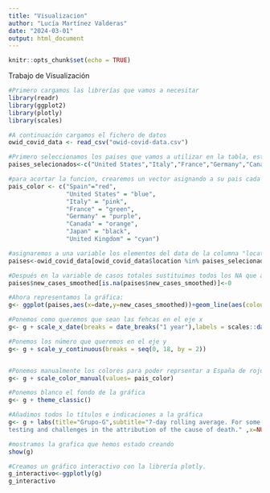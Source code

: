 ```yaml
---
title: "Visualizacion"
author: "Lucía Martínez Valderas"
date: "2024-03-01"
output: html_document
---
```


```r
knitr::opts_chunk$set(echo = TRUE)
```

Trabajo de Visualización
```r
#Primero cargamos las librerías que vamos a necesitar
library(readr)
library(ggplot2)
library(plotly)
library(scales)

#A continuación cargamos el fichero de datos
owid_covid_data <- read_csv("owid-covid-data.csv")

#Primero seleccionamos los paises que vamos a utilizar en la tabla, este será nuestro nuevo data frame con el que vamos a crear la gráfica:
paises_selecionados<-c("United States","Italy","France","Germany","Canada","Japan","United Kingdom","Spain")

#para acortar la funcion, crearemos un vector asignando a su pais cada color
pais_color <- c("Spain"="red",
                "United States" = "blue",
                "Italy" = "pink",
                "France" = "green",
                "Germany" = "purple",
                "Canada" = "orange",
                "Japan" = "black",
                "United Kingdom" = "cyan")

#asignaremos a una variable los elementos del data de la columna "location" los cuales coinciden con nuestro vector "paises_seleccionados
paises<-owid_covid_data[owid_covid_data$location %in% paises_selecionados, ]

#Después en la variable de casos totales sustituimos todos los NA que aparecen por 0
paises$new_cases_smoothed[is.na(paises$new_cases_smoothed)]<-0

#Ahora representamos la gráfica:
g<- ggplot(paises,aes(x=date,y=new_cases_smoothed))+geom_line(aes(colour=location),size=ifelse(paises$location == "Spain",1.5,0.5)) #Aquí hemos ensachado la línea de España

#Ponemos como queremos que sean las fehcas en el eje x
g<- g + scale_x_date(breaks = date_breaks("1 year"),labels = scales::date_format("%b %d, %Y")) 

#Ponemos los número que queremos en el eje y
g<- g + scale_y_continuous(breaks = seq(0, 18, by = 2)) 


#Ponemos manualmente los colores para poder reprsentar a España de rojo
g<- g + scale_color_manual(values= pais_color)

#Ponemos blanco el fondo de la gráfica
g<- g + theme_classic()

#Añadimos todos lo títulos e indicaciones a la gráfica
g<- g + labs(title="Grupo-G",subtitle="7-day rolling average. For some countries the number of confirmed deaths is much lower than the true number of deaths. This is because of limited
testing and challenges in the attribution of the cause of death." ,x=NULL,y=NULL,caption="Source: Johns Hopkins University CSSE COVID-19 Data")

#mostramos la grafica que hemos estado creando
show(g)

#Creamos un gráfico interactivo con la librería plotly.
g_interactivo<-ggplotly(g)
g_interactivo
```

